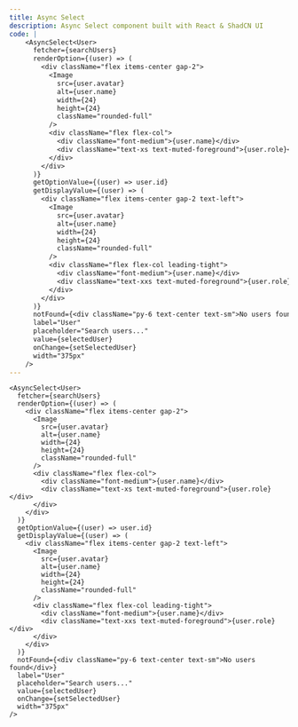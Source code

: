 ```yaml
---
title: Async Select
description: Async Select component built with React & ShadCN UI
code: |
    <AsyncSelect<User>
      fetcher={searchUsers}
      renderOption={(user) => (
        <div className="flex items-center gap-2">
          <Image
            src={user.avatar}
            alt={user.name}
            width={24}
            height={24}
            className="rounded-full"
          />
          <div className="flex flex-col">
            <div className="font-medium">{user.name}</div>
            <div className="text-xs text-muted-foreground">{user.role}</div>
          </div>
        </div>
      )}
      getOptionValue={(user) => user.id}
      getDisplayValue={(user) => (
        <div className="flex items-center gap-2 text-left">
          <Image
            src={user.avatar}
            alt={user.name}
            width={24}
            height={24}
            className="rounded-full"
          />
          <div className="flex flex-col leading-tight">
            <div className="font-medium">{user.name}</div>
            <div className="text-xxs text-muted-foreground">{user.role}</div>
          </div>
        </div>
      )}
      notFound={<div className="py-6 text-center text-sm">No users found</div>}
      label="User"
      placeholder="Search users..."
      value={selectedUser}
      onChange={setSelectedUser}
      width="375px"
    />
---
```


```tsx
<AsyncSelect<User>
  fetcher={searchUsers}
  renderOption={(user) => (
    <div className="flex items-center gap-2">
      <Image
        src={user.avatar}
        alt={user.name}
        width={24}
        height={24}
        className="rounded-full"
      />
      <div className="flex flex-col">
        <div className="font-medium">{user.name}</div>
        <div className="text-xs text-muted-foreground">{user.role}</div>
      </div>
    </div>
  )}
  getOptionValue={(user) => user.id}
  getDisplayValue={(user) => (
    <div className="flex items-center gap-2 text-left">
      <Image
        src={user.avatar}
        alt={user.name}
        width={24}
        height={24}
        className="rounded-full"
      />
      <div className="flex flex-col leading-tight">
        <div className="font-medium">{user.name}</div>
        <div className="text-xxs text-muted-foreground">{user.role}</div>
      </div>
    </div>
  )}
  notFound={<div className="py-6 text-center text-sm">No users found</div>}
  label="User"
  placeholder="Search users..."
  value={selectedUser}
  onChange={setSelectedUser}
  width="375px"
/>
```
